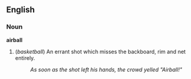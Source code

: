 ==English==

===Noun===
'''airball'''

# (''basketball'') An errant shot which misses the backboard, rim and net entirely.
#: ''As soon as the shot left his hands, the crowd yelled "Airball!"''